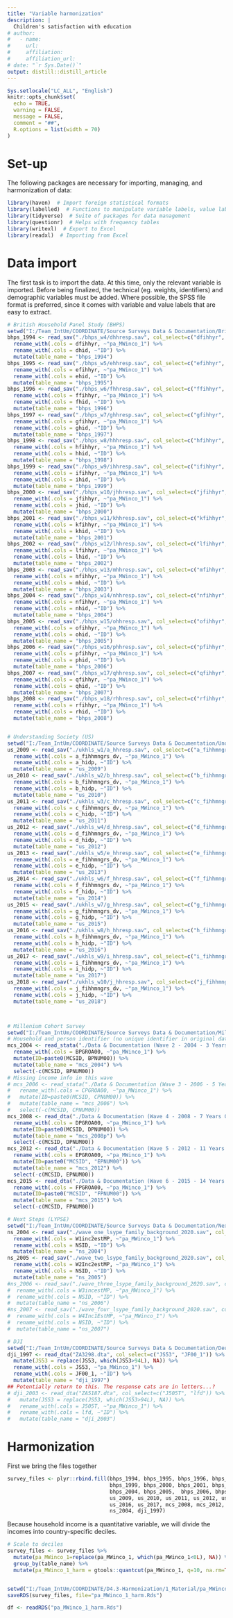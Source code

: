```yaml
---
title: "Variable harmonization"
description: |
  Children's satisfaction with education
# author:
#   - name: 
#     url: 
#     affiliation: 
#     affiliation_url:
# date: "`r Sys.Date()`"
output: distill::distill_article
---
```


```r
Sys.setlocale("LC_ALL", "English")
knitr::opts_chunk$set(
  echo = TRUE,
  warning = FALSE,
  message = FALSE,
  comment = "##",
  R.options = list(width = 70)
)
```

# Set-up

The following packages are necessary for importing, managing, and harmonization of data:

````r
library(haven)  # Import foreign statistical formats
library(labelled)  # Functions to manipulate variable labels, value labels and missing values
library(tidyverse)  # Suite of packages for data management
library(questionr)  # Helps with frequency tables
library(writexl)  # Export to Excel
library(readxl)  # Importing from Excel
````

# Data import

The first task is to import the data. At this time, only the relevant variable is imported. Before being finalized, the technical (eg. weights, identifiers) and demographic variables must be added. Where possible, the SPSS file format is preferred, since it comes with variable and value labels that are easy to extract. 


````r
# British Household Panel Study (BHPS)  
setwd("I:/Team_IntUm/COORDINATE/Source Surveys Data & Documentation/British Household Panel Study (BHPS)/SPSS BHPS Wave 1-18/UKDA-5151-spss/spss/spss19")
bhps_1994 <- read_sav("./bhps_w4/dhhresp.sav", col_select=c("dfihhyr", "dhid"), user_na=FALSE) %>%
  rename_with(.cols = dfihhyr, ~"pa_MWinco_1") %>%
  rename_with(.cols = dhid, ~"ID") %>%
  mutate(table_name = "bhps_1994")
bhps_1995 <- read_sav("./bhps_w5/ehhresp.sav", col_select=c("efihhyr", "ehid"), user_na=FALSE) %>%
  rename_with(.cols = efihhyr, ~"pa_MWinco_1") %>%
  rename_with(.cols = ehid, ~"ID") %>%
  mutate(table_name = "bhps_1995")
bhps_1996 <- read_sav("./bhps_w6/fhhresp.sav", col_select=c("ffihhyr", "fhid"), user_na=FALSE)  %>%
  rename_with(.cols = ffihhyr, ~"pa_MWinco_1") %>%
  rename_with(.cols = fhid, ~"ID") %>%
  mutate(table_name = "bhps_1996")
bhps_1997 <- read_sav("./bhps_w7/ghhresp.sav", col_select=c("gfihhyr", "ghid"), user_na=FALSE)  %>%
  rename_with(.cols = gfihhyr, ~"pa_MWinco_1") %>%
  rename_with(.cols = ghid, ~"ID") %>%
  mutate(table_name = "bhps_1997")
bhps_1998 <- read_sav("./bhps_w8/hhhresp.sav", col_select=c("hfihhyr", "hhid"), user_na=FALSE) %>%
  rename_with(.cols = hfihhyr, ~"pa_MWinco_1") %>%
  rename_with(.cols = hhid, ~"ID") %>%
  mutate(table_name = "bhps_1998")
bhps_1999 <- read_sav("./bhps_w9/ihhresp.sav", col_select=c("ifihhyr", "ihid"), user_na=FALSE) %>%
  rename_with(.cols = ifihhyr, ~"pa_MWinco_1") %>%
  rename_with(.cols = ihid, ~"ID") %>%
  mutate(table_name = "bhps_1999")
bhps_2000 <- read_sav("./bhps_w10/jhhresp.sav", col_select=c("jfihhyr", "jhid"), user_na=FALSE) %>%
  rename_with(.cols = jfihhyr, ~"pa_MWinco_1") %>%
  rename_with(.cols = jhid, ~"ID") %>%
  mutate(table_name = "bhps_2000")
bhps_2001 <- read_sav("./bhps_w11/khhresp.sav", col_select=c("kfihhyr", "khid"), user_na=FALSE) %>%
  rename_with(.cols = kfihhyr, ~"pa_MWinco_1") %>%
  rename_with(.cols = khid, ~"ID") %>%
  mutate(table_name = "bhps_2001")
bhps_2002 <- read_sav("./bhps_w12/lhhresp.sav", col_select=c("lfihhyr", "lhid"), user_na=FALSE) %>%
  rename_with(.cols = lfihhyr, ~"pa_MWinco_1") %>%
  rename_with(.cols = lhid, ~"ID") %>%
  mutate(table_name = "bhps_2002")
bhps_2003 <- read_sav("./bhps_w13/mhhresp.sav", col_select=c("mfihhyr", "mhid"), user_na=FALSE) %>%
  rename_with(.cols = mfihhyr, ~"pa_MWinco_1") %>%
  rename_with(.cols = mhid, ~"ID") %>%
  mutate(table_name = "bhps_2003")
bhps_2004 <- read_sav("./bhps_w14/nhhresp.sav", col_select=c("nfihhyr", "nhid"), user_na=FALSE) %>%
  rename_with(.cols = nfihhyr, ~"pa_MWinco_1") %>%
  rename_with(.cols = nhid, ~"ID") %>%
  mutate(table_name = "bhps_2004")
bhps_2005 <- read_sav("./bhps_w15/ohhresp.sav", col_select=c("ofihhyr", "ohid"), user_na=FALSE) %>%
  rename_with(.cols = ofihhyr, ~"pa_MWinco_1") %>%
  rename_with(.cols = ohid, ~"ID") %>%
  mutate(table_name = "bhps_2005")
bhps_2006 <- read_sav("./bhps_w16/phhresp.sav", col_select=c("pfihhyr", "phid"), user_na=FALSE) %>%
  rename_with(.cols = pfihhyr, ~"pa_MWinco_1") %>%
  rename_with(.cols = phid, ~"ID") %>%
  mutate(table_name = "bhps_2006")
bhps_2007 <- read_sav("./bhps_w17/qhhresp.sav", col_select=c("qfihhyr", "qhid"), user_na=FALSE) %>%
  rename_with(.cols = qfihhyr, ~"pa_MWinco_1") %>%
  rename_with(.cols = qhid, ~"ID") %>%
  mutate(table_name = "bhps_2007")
bhps_2008 <- read_sav("./bhps_w18/rhhresp.sav", col_select=c("rfihhyr", "rhid"), user_na=FALSE) %>%
  rename_with(.cols = rfihhyr, ~"pa_MWinco_1") %>%
  rename_with(.cols = rhid, ~"ID") %>%
  mutate(table_name = "bhps_2008")


# Understanding Society (US)
setwd("I:/Team_IntUm/COORDINATE/Source Surveys Data & Documentation/Understanding Society (US)/spss/UKDA-6614-spss/spss/spss25")
us_2009 <- read_sav("./ukhls_w1/a_hhresp.sav", col_select=c("a_fihhmngrs_dv", "a_hidp"), user_na=FALSE) %>%
  rename_with(.cols = a_fihhmngrs_dv, ~"pa_MWinco_1") %>%
  rename_with(.cols = a_hidp, ~"ID") %>%
  mutate(table_name = "us_2009")
us_2010 <- read_sav("./ukhls_w2/b_hhresp.sav", col_select=c("b_fihhmngrs_dv", "b_hidp"), user_na=FALSE) %>%
  rename_with(.cols = b_fihhmngrs_dv, ~"pa_MWinco_1") %>%
  rename_with(.cols = b_hidp, ~"ID") %>%
  mutate(table_name = "us_2010")
us_2011 <- read_sav("./ukhls_w3/c_hhresp.sav", col_select=c("c_fihhmngrs_dv", "c_hidp"), user_na=FALSE) %>%
  rename_with(.cols = c_fihhmngrs_dv, ~"pa_MWinco_1") %>%
  rename_with(.cols = c_hidp, ~"ID") %>%
  mutate(table_name = "us_2011")
us_2012 <- read_sav("./ukhls_w4/d_hhresp.sav", col_select=c("d_fihhmngrs_dv", "d_hidp"), user_na=FALSE) %>%
  rename_with(.cols = d_fihhmngrs_dv, ~"pa_MWinco_1") %>%
  rename_with(.cols = d_hidp, ~"ID") %>%
  mutate(table_name = "us_2012")
us_2013 <- read_sav("./ukhls_w5/e_hhresp.sav", col_select=c("e_fihhmngrs_dv", "e_hidp"), user_na=FALSE) %>%
  rename_with(.cols = e_fihhmngrs_dv, ~"pa_MWinco_1") %>%
  rename_with(.cols = e_hidp, ~"ID") %>%
  mutate(table_name = "us_2013")
us_2014 <- read_sav("./ukhls_w6/f_hhresp.sav", col_select=c("f_fihhmngrs_dv", "f_hidp"), user_na=FALSE) %>%
  rename_with(.cols = f_fihhmngrs_dv, ~"pa_MWinco_1") %>%
  rename_with(.cols = f_hidp, ~"ID") %>%
  mutate(table_name = "us_2014")
us_2015 <- read_sav("./ukhls_w7/g_hhresp.sav", col_select=c("g_fihhmngrs_dv", "g_hidp"), user_na=FALSE) %>%
  rename_with(.cols = g_fihhmngrs_dv, ~"pa_MWinco_1") %>%
  rename_with(.cols = g_hidp, ~"ID") %>%
  mutate(table_name = "us_2015")
us_2016 <- read_sav("./ukhls_w8/h_hhresp.sav", col_select=c("h_fihhmngrs_dv", "h_hidp"), user_na=FALSE) %>%
  rename_with(.cols = h_fihhmngrs_dv, ~"pa_MWinco_1") %>%
  rename_with(.cols = h_hidp, ~"ID") %>%
  mutate(table_name = "us_2016")
us_2017 <- read_sav("./ukhls_w9/i_hhresp.sav", col_select=c("i_fihhmngrs_dv", "i_hidp"), user_na=FALSE) %>%
  rename_with(.cols = i_fihhmngrs_dv, ~"pa_MWinco_1") %>%
  rename_with(.cols = i_hidp, ~"ID") %>%
  mutate(table_name = "us_2017")
us_2018 <- read_sav("./ukhls_w10/j_hhresp.sav", col_select=c("j_fihhmngrs_dv", "j_hidp"), user_na=FALSE) %>%
  rename_with(.cols = j_fihhmngrs_dv, ~"pa_MWinco_1") %>%
  rename_with(.cols = j_hidp, ~"ID") %>%
  mutate(table_name = "us_2018")



# Millenium Cohort Survey
setwd("I:/Team_IntUm/COORDINATE/Source Surveys Data & Documentation/Millenium Cohort Study (MCS)")
# Household and person identifier (no unique identifier in original data)
mcs_2004 <- read_stata("./Data & Documentation (Wave 2 - 2004 - 3 Years Old)/stata/stata13/mcs2_parent_interview.dta", col_select=c("BPGROA00", "MCSID", "BPNUM00")) %>%
  rename_with(.cols = BPGROA00, ~"pa_MWinco_1") %>%
  mutate(ID=paste0(MCSID, BPNUM00)) %>%
  mutate(table_name = "mcs_2004") %>%
  select(-c(MCSID, BPNUM00))
# Missing income info in this wave
# mcs_2006 <- read_stata("./Data & Documentation (Wave 3 - 2006 - 5 Years Old)/stata/stata13/mcs3_parent_interview.dta", col_select=c("CPGROA00", "MCSID", "CPNUM00")) %>%
#   rename_with(.cols = CPGROA00, ~"pa_MWinco_1") %>%
#   mutate(ID=paste0(MCSID, CPNUM00)) %>%
#   mutate(table_name = "mcs_2006") %>%
#   select(-c(MCSID, CPNUM00))
mcs_2008 <- read_dta("./Data & Documentation (Wave 4 - 2008 - 7 Years Old)/stata/stata13/mcs4_parent_interview.dta", col_select=c("DPGROA00", "MCSID", "DPNUM00")) %>%
  rename_with(.cols = DPGROA00, ~"pa_MWinco_1") %>%
  mutate(ID=paste0(MCSID, DPNUM00)) %>%
  mutate(table_name = "mcs_2008p") %>%
  select(-c(MCSID, DPNUM00))
mcs_2012 <- read_dta("./Data & Documentation (Wave 5 - 2012 - 11 Years Old)/stata/stata13/mcs5_parent_interview.dta", col_select=c("EPGROA00", "MCSID", "EPNUM00")) %>%
  rename_with(.cols = EPGROA00, ~"pa_MWinco_1") %>%
  mutate(ID=paste0("MCSID", "EPNUM00")) %>%
  mutate(table_name = "mcs_2012") %>%
  select(-c(MCSID, EPNUM00))
mcs_2015 <- read_dta("./Data & Documentation (Wave 6 - 2015 - 14 Years Old)/stata/stata13/mcs6_parent_interview.dta", col_select=c("FPGROA00", "MCSID", "FPNUM00")) %>%
  rename_with(.cols = FPGROA00, ~"pa_MWinco_1") %>%
  mutate(ID=paste0("MCSID", "FPNUM00")) %>%
  mutate(table_name = "mcs_2015") %>%
  select(-c(MCSID, FPNUM00))

# Next Steps (LYPSE)
setwd("I:/Team_IntUm/COORDINATE/Source Surveys Data & Documentation/Next Steps (LYPSE)/Data & Documentation Next Steps (LYPSE (Wave 1-8) (SPSS))/UKDA-5545-spss/spss/spss25/eul")
ns_2004 <- read_sav("./wave_one_lsype_family_background_2020.sav", col_select = c("W1inc2estMP", "NSID")) %>%
  rename_with(.cols = W1inc2estMP, ~"pa_MWinco_1") %>%  
  rename_with(.cols = NSID, ~"ID") %>%
  mutate(table_name = "ns_2004")
ns_2005 <- read_sav("./wave_two_lsype_family_background_2020.sav", col_select = c("W2Inc2estMP", "NSID")) %>%
  rename_with(.cols = W2Inc2estMP, ~"pa_MWinco_1") %>%
  rename_with(.cols = NSID, ~"ID") %>%
  mutate(table_name = "ns_2005")
#ns_2006 <- read_sav("./wave_three_lsype_family_background_2020.sav", col_select = c("W3incestMP", "NSID")) %>%
#  rename_with(.cols = W3incestMP, ~"pa_MWinco_1") %>%
#  rename_with(.cols = NSID, ~"ID") %>%
#  mutate(table_name = "ns_2006")
#ns_2007 <- read_sav("./wave_four_lsype_family_background_2020.sav", col_select = c("W4Inc1EstMP", "NSID")) %>%
#  rename_with(.cols = W4Inc1EstMP, ~"pa_MWinco_1") %>%
#  rename_with(.cols = NSID, ~"ID") %>%
#  mutate(table_name = "ns_2007")

# DJI
setwd("I:/Team_IntUm/COORDINATE/Source Surveys Data & Documentation/Deutsches Jugendinstitut Jugendsurvey (DJI)/Data")
dji_1997 <- read_dta("ZA3298.dta", col_select=c("JS53", "JF00_1")) %>%
  mutate(JS53 = replace(JS53, which(JS53>94L), NA)) %>%
  rename_with(.cols = JS53, ~"pa_MWinco_1") %>%
  rename_with(.cols = JF00_1, ~"ID") %>%
  mutate(table_name = "dji_1997")
## Potentially return to this. The response cats are in letters...?
# dji_2003 <- read_dta("ZA5187.dta", col_select=c("J505T", "lfd")) %>%
#   mutate(JS53 = replace(JS53, which(JS53>94L), NA)) %>%
#   rename_with(.cols = J505T, ~"pa_MWinco_1") %>%
#   rename_with(.cols = lfd, ~"ID") %>%
#   mutate(table_name = "dji_2003")
````

# Harmonization

First we bring the files together

````r
survey_files <- plyr::rbind.fill(bhps_1994, bhps_1995, bhps_1996, bhps_1997, bhps_1998, 
                                 bhps_1999, bhps_2000, bhps_2001, bhps_2002, bhps_2003, 
                                 bhps_2004, bhps_2005,  bhps_2006, bhps_2007, bhps_2008, 
                                 us_2009, us_2010, us_2011, us_2012, us_2013, us_2014, us_2015, 
                                 us_2016, us_2017, mcs_2008, mcs_2012, mcs_2015, 
                                 ns_2004, dji_1997)
````

Because household income is a quantitative variable, we will divide the incomes into country-specific deciles.

````r
# Scale to deciles
survey_files <- survey_files %>%
  mutate(pa_MWinco_1=replace(pa_MWinco_1, which(pa_MWinco_1<0L), NA)) %>%
  group_by(table_name) %>%
  mutate(pa_MWinco_1_harm = gtools::quantcut(pa_MWinco_1, q=10, na.rm=TRUE, labels=FALSE))


setwd("I:/Team_IntUm/COORDINATE/D4.3-Harmonization/1_Material/pa_MWinco_1")
saveRDS(survey_files, file="pa_MWinco_1_harm.Rds")

df <- readRDS("pa_MWinco_1_harm.Rds")
````
